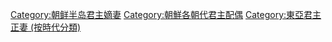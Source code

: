 [[Category:朝鲜半岛君主嫡妻|Category:朝鲜半岛君主嫡妻]]
[[Category:朝鮮各朝代君主配偶|Category:朝鮮各朝代君主配偶]]
[[Category:東亞君主正妻_(按時代分類)|Category:東亞君主正妻 (按時代分類)]]